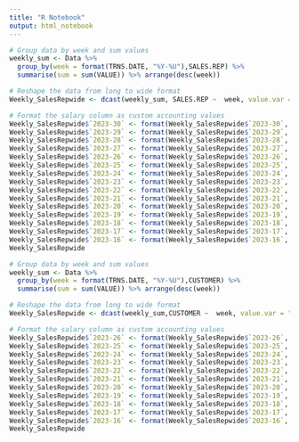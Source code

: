 ```yaml
---
title: "R Notebook"
output: html_notebook
---
```


```r

# Group data by week and sum values
weekly_sum <- Data %>%
  group_by(week = format(TRNS.DATE, "%Y-%U"),SALES.REP) %>%
  summarise(sum = sum(VALUE)) %>% arrange(desc(week))

# Reshape the data from long to wide format
Weekly_SalesRepwide <- dcast(weekly_sum, SALES.REP ~  week, value.var = "sum") %>% select(1,124,123,122,121,120,119,118,117,116,115,114,113,112,111,110) %>% arrange(desc(`2023-29`))

# Format the salary column as custom accounting values
Weekly_SalesRepwide$`2023-30` <- format(Weekly_SalesRepwide$`2023-30`, big.mark = ",", decimal.mark = ".", nsmall = 0)
Weekly_SalesRepwide$`2023-29` <- format(Weekly_SalesRepwide$`2023-29`, big.mark = ",", decimal.mark = ".", nsmall = 0)
Weekly_SalesRepwide$`2023-28` <- format(Weekly_SalesRepwide$`2023-28`, big.mark = ",", decimal.mark = ".", nsmall = 0)
Weekly_SalesRepwide$`2023-27` <- format(Weekly_SalesRepwide$`2023-27`, big.mark = ",", decimal.mark = ".", nsmall = 0)
Weekly_SalesRepwide$`2023-26` <- format(Weekly_SalesRepwide$`2023-26`, big.mark = ",", decimal.mark = ".", nsmall = 0)
Weekly_SalesRepwide$`2023-25` <- format(Weekly_SalesRepwide$`2023-25`, big.mark = ",", decimal.mark = ".", nsmall = 0)
Weekly_SalesRepwide$`2023-24` <- format(Weekly_SalesRepwide$`2023-24`, big.mark = ",", decimal.mark = ".", nsmall = 0)
Weekly_SalesRepwide$`2023-23` <- format(Weekly_SalesRepwide$`2023-23`, big.mark = ",", decimal.mark = ".", nsmall = 0)
Weekly_SalesRepwide$`2023-22` <- format(Weekly_SalesRepwide$`2023-22`, big.mark = ",", decimal.mark = ".", nsmall = 0)
Weekly_SalesRepwide$`2023-21` <- format(Weekly_SalesRepwide$`2023-21`, big.mark = ",", decimal.mark = ".", nsmall = 0)
Weekly_SalesRepwide$`2023-20` <- format(Weekly_SalesRepwide$`2023-20`, big.mark = ",", decimal.mark = ".", nsmall = 0)
Weekly_SalesRepwide$`2023-19` <- format(Weekly_SalesRepwide$`2023-19`, big.mark = ",", decimal.mark = ".", nsmall = 0)
Weekly_SalesRepwide$`2023-18` <- format(Weekly_SalesRepwide$`2023-18`, big.mark = ",", decimal.mark = ".", nsmall = 0)
Weekly_SalesRepwide$`2023-17` <- format(Weekly_SalesRepwide$`2023-17`, big.mark = ",", decimal.mark = ".", nsmall = 0)
Weekly_SalesRepwide$`2023-16` <- format(Weekly_SalesRepwide$`2023-16`, big.mark = ",", decimal.mark = ".", nsmall = 0)
Weekly_SalesRepwide

```

```r
# Group data by week and sum values
weekly_sum <- Data %>%
  group_by(week = format(TRNS.DATE, "%Y-%U"),CUSTOMER) %>%
  summarise(sum = sum(VALUE)) %>% arrange(desc(week))

# Reshape the data from long to wide format
Weekly_SalesRepwide <- dcast(weekly_sum,CUSTOMER ~  week, value.var = "sum") %>% select(1,120,119,118,117,116,115,114,113,112,111,110) %>% arrange(desc(`2023-25`))

# Format the salary column as custom accounting values
Weekly_SalesRepwide$`2023-26` <- format(Weekly_SalesRepwide$`2023-26`, big.mark = ",", decimal.mark = ".", nsmall = 0)
Weekly_SalesRepwide$`2023-25` <- format(Weekly_SalesRepwide$`2023-25`, big.mark = ",", decimal.mark = ".", nsmall = 0)
Weekly_SalesRepwide$`2023-24` <- format(Weekly_SalesRepwide$`2023-24`, big.mark = ",", decimal.mark = ".", nsmall = 0)
Weekly_SalesRepwide$`2023-23` <- format(Weekly_SalesRepwide$`2023-23`, big.mark = ",", decimal.mark = ".", nsmall = 0)
Weekly_SalesRepwide$`2023-22` <- format(Weekly_SalesRepwide$`2023-22`, big.mark = ",", decimal.mark = ".", nsmall = 0)
Weekly_SalesRepwide$`2023-21` <- format(Weekly_SalesRepwide$`2023-21`, big.mark = ",", decimal.mark = ".", nsmall = 0)
Weekly_SalesRepwide$`2023-20` <- format(Weekly_SalesRepwide$`2023-20`, big.mark = ",", decimal.mark = ".", nsmall = 0)
Weekly_SalesRepwide$`2023-19` <- format(Weekly_SalesRepwide$`2023-19`, big.mark = ",", decimal.mark = ".", nsmall = 0)
Weekly_SalesRepwide$`2023-18` <- format(Weekly_SalesRepwide$`2023-18`, big.mark = ",", decimal.mark = ".", nsmall = 0)
Weekly_SalesRepwide$`2023-17` <- format(Weekly_SalesRepwide$`2023-17`, big.mark = ",", decimal.mark = ".", nsmall = 0)
Weekly_SalesRepwide$`2023-16` <- format(Weekly_SalesRepwide$`2023-16`, big.mark = ",", decimal.mark = ".", nsmall = 0)
Weekly_SalesRepwide
```

